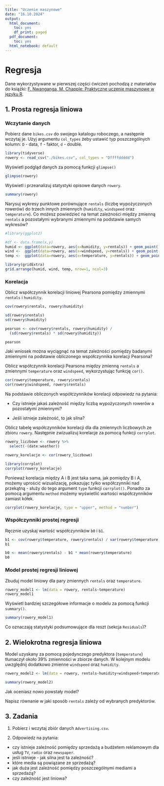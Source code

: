 ```yaml
---
title: "Uczenie maszynowe"
date: "16.10.2024"
output:
  html_document:
    toc: yes
    df_print: paged
  pdf_document:
    toc: yes
  html_notebook: default
---
```


# Regresja

Dane wykorzystywane w pierwszej części ćwiczeń pochodzą z materiałów do książki: [F. Nwanganga, M. Chapple: Praktyczne uczenie maszynowe w języku R]("https://www.wiley.com/en-ie/Practical+Machine+Learning+in+R-p-9781119591511").

## 1. Prosta regresja liniowa

### Wczytanie danych

Pobierz dane `bikes.csv` do swojego katalogu roboczego, a następnie wczytaj je. Użyj argumentu `col_types` żeby ustawić typ poszczególnych kolumn: `D` - data, `f` - faktor, `d` - double.

```r
library(tidyverse)
rowery <- read_csv("./bikes.csv", col_types = "Dffffddddd")

```


Wyświetl podgląd danych za pomocą funkcji `glimpse()`
```r
glimpse(rowery)
```
Wyświetl i przeanalizuj statystyki opisowe danych `rowery`.

```r
summary(rowery)
```

Narysuj wykresy punktowe porównujące `rentals` (liczbę wypożyczonych rowerów) do trzech innych zmiennych (`humidity`, `windspeed` oraz `temperature`). Co możesz powiedzieć na temat zależności między zmienną `rentals` a pozostałymi wybranymi zmiennymi na podstawie samych wykresów?
```r
#library(ggplot2)

#df <- data.frame(x,y)
humid <- ggplot(data=rowery, aes(x=humidity, y=rentals)) + geom_point()
wind <-  ggplot(data=rowery, aes(x=windspeed, y=rentals)) + geom_point()
temp <-  ggplot(data=rowery, aes(x=temperature, y=rentals)) + geom_point()

library(gridExtra)
grid.arrange(humid, wind, temp, nrow=1, ncol=3)
```
### Korelacja


Oblicz współczynnik korelacji liniowej Pearsona pomiędzy zmiennymi `rentals` i `humidity`.
```r
cov(rowery$rentals, rowery$humidity)

sd(rowery$rentals)
sd(rowery$humidity)

pearson <- cov(rowery$rentals, rowery$humidity) / 
  (sd(rowery$rentals) * sd(rowery$humidity))

pearson
```

Jaki wniosek można wyciągnąć na temat zależności pomiędzy badanymi zmiennymi na podstawie obliczonego współczynnika korelacji Pearsona?

Oblicz współczynnik korelacji Pearsona między zmienną `rentals` a zmiennymi `temperature` oraz `windspeed`, wykorzystując funkcję `cor()`.
```r
cor(rowery$temperature, rowery$rentals)
cor(rowery$windspeed, rowery$rentals)
```
Na podstawie obliczonych współczynników korelacji odpowiedz na pytania:

- Czy istnieje jakaś zależność między liczbą wypożyczonych rowerów a pozostałymi zmiennymi?

- Jeśli istnieje zależność, to jak silna?

Oblicz tabelę współczynników korelacji dla  dla zmiennych liczbowych ze zbioru `rowery`. Następnie zwizualizuj korelacje za pomocą funkcji `corrplot`.

```r
rowery_liczbowe <- rowery %>%
  select(-(date:weather))

rowery_korelacje <- cor(rowery_liczbowe)

library(corrplot)
corrplot(rowery_korelacje)
```

Ponieważ korelacja między A i B jest taka sama, jak pomiędzy B i A, możemy uprościć wizualizację, pokazując tylko współczynniki nad przekątną - służy do tego argument `type` funkcji `corrplot()`. Ponadto za pomocą argumentu `method` możemy wyświetlić wartości współczynników zamiast kółek.

```r
corrplot(rowery_korelacje, type = "upper", method = "number")
```
### Współczynniki prostej regresji

Ręcznie uzyskaj wartość współczynników `b0` i `b1`.

```r
b1 <- cov(rowery$temperature, rowery$rentals) / var(rowery$temperature)
b1

b0 <- mean(rowery$rentals) - b1 * mean(rowery$temperature)
b0
```

### Model prostej regresji liniowej

Zbuduj model liniowy dla pary zmiennych `rentals` oraz `temperature`.

```r
rowery_model1 <- lm(data = rowery, rentals~temperature)
rowery_model1
```

Wyświetl bardziej szczegółowe informacje o modelu za pomocą funkcji `summary()`.

```r
summary(rowery_model1)
```

Co oznaczają statystyki podsumowujące dla reszt (sekcja `Residuals`)?


## 2. Wielokrotna regresja liniowa

Model uzyskany za pomocą pojedynczego predyktora (`temperature`) tłumaczył około 39% zmienności w zbiorze danych.  W kolejnym modelu uwzględnij dodatkowo zmienne `windspeed` oraz `humidity`.

```r
rowery_model2 <- lm(data = rowery, rentals~humidity+windspeed+temperature)

summary(rowery_model2)
```
Jak oceniasz nowo powstały model? 

Napisz równanie w jaki sposób `rentals` zależy od wybranych predyktorów.



## 3. Zadania

1. Pobierz i wczytaj zbiór danych `Advertising.csv`.

2. Odpowiedz na pytania: 

- czy istnieje zależność pomiędzy sprzedażą a budżetem reklamowym dla usług `TV`, `radio` oraz `newspaper`.
- jeśli istnieje - jak silna jest ta zależność?
- które media są powiązane ze sprzedażą?
- jak duża jest zależność pomiędzy poszczególnymi mediami a sprzedażą?
- czy zależność jest liniowa?